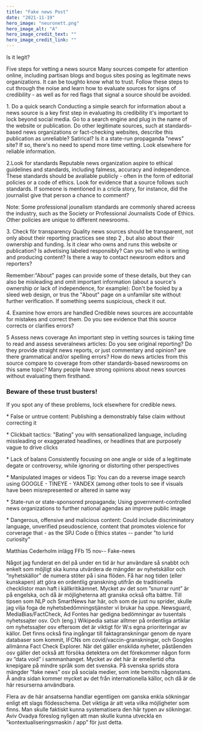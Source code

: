 ```yaml
---
title: "Fake news Post"
date: "2021-11-19"
hero_image: "neuronett.png"
hero_image_alt: "A"
hero_image_credit_text: ""
hero_image_credit_link: ""
---
```

<p>Is it legit?</p>
<p>Five steps for vetting a news source
Many sources compete for attention online, including partisan blogs and bogus sites posing as legitimate news organizations. It can be toughto know what to trust. Follow these steps to cut through the noise and learn how to evaluate sources for signs of credibility - as well as for red flags that signal a source should be avoided.</p>
<p>1. Do a quick search
Conducting a simple search for information about a news source is a key first step in evaluating its credibility it's important to lock beyond social media. Go to a search engine and plug in the name of the website or publication. Do other legitimate sources, such at standards-based news organizations or fact-checking websites, describe this publication as unreliable? Satirical? Is it a state-run propaganda "news" site? If so, there's no need to spend more time vetting. Look elsewhere for reliable information.</p>
<p>2.Look for standards
Reputable news organization aspire to ethical guidelines and standards, including falmess, accuracy and independence. These standards should be avaliable publicly - often in the form of editorial policies or a code of ethics. Look for evidence that a source follows such standards. If someone is mentioned in a cricla story, for instance, did the journalist give that person a chance to comment?

Note: Some professional jounalism standards are commonly shared acreess the industry, such as the Society or Professional Journalists Code of Ethics. Other policies are unique to different newsrooms.</p>

<p>3. Check för transparency
Quality news sources should be transparent, not only about their reporting practices see step 2 , but also about their ownership and funding. Is it clear who owns and runs this website or publication? Is advetising labeled responsibly? Can you tell who is writing and producing content? Is there a way to contact newsroom editors and reporters?

Remember:"About" pages can provide some of these details, but they can also be misleading and omit important information (about a source's ownership or lack of independence, for example): Don't be fooled by a sleed web design, or trus the "About" page on a unfamilar site without further verification. If something seems suspicious, check it out.</p>

<p>4. Examine how errors are handled
Credible news sources are accountable for mistakes and correct them. Do you see evidence that this source corrects or clarifies errors?</p>

<p>5 Assess news coverage
An important step in vetting sources is taking time to read and assess severalnews articles: Do you see original reporting? Do they provide straight news reports, or just commentary and opinion? are  there grammatical and/or spelling errors? How do news articles from this source compare to coverage from other standards-based newsrooms on this same topic? Many people have strong opinions about news sources without evaluating them firsthand.</p>

<h3>Beware of these trust busters!</h3>
<p>If you spot any of these problems, lock elsewhere for credible news.</p>
<p>* False or untrue content:
Publishing a demonstrably false claim without correcting it</p>
<p>* Clickbait tactics:
"Bating" you with sensationalized language, including missleading or exaggerated headlines, or headlines that are purposely vague to drive clicks</p>
<p>* Lack of balans
Consistently focusing on one angle or side of a legitimate degate or controversy, while ignoring or distorting other perspectives</p>
<p>* Manipulated images or videos
Tip: You can do a reverse image search using GOOGLE - TINEYE - YANDEX
(among other tools to see if visuals have been misrepresented or altered in same way</p>
<p>* State-run or state-sponsored propaganda;
Using government-controlled news organizations to further national agendas an improve public image</p>
<p>* Dangerous, offensive and malicious content:
Could include discriminatory language, unverified pseudoscience, content that promotes violence for corverage that - as the SPJ Code o Ethics states -- pander "to lurid curiosity"</p>
<p>Matthias Cederholm inlägg FFb 15 nov-- Fake-news</p>

<p>Något jag funderat en del på under en tid är hur användare så snabbt och enkelt som möjligt ska kunna utvärdera de mängder av nyhetskällor och ”nyhetskällor” de numera stöter på i sina flöden. Få har nog tiden (eller kunskapen) att göra en ordentlig granskning utifrån de traditionella checklistor man haft i källkritikämnet. Mycket av det som ”snurrar runt” är på engelska, och då är möjligheterna att granska också ofta bättre. Till tipsen som NLP och SmartNews har här, och som de just nu sprider, skulle jag vilja foga de nyhetsbedömningstjänster vi brukar ha uppe. Newsguard, MediaBias/FactCheck, Ad Fontes har gedigna bedömningar av tusentals nyhetssajter osv. Och (eng.) Wikipedia satsar alltmer på ordentliga artiklar om nyhetssajter osv eftersom det är viktigt för W:s egna prioriteringar av källor. Det finns också fina ingångar till faktagranskningar genom de nyare databaser som kommit, IFCNs om covid/vaccin-granskningar, och Googles allmänna Fact Check Explorer. När det gäller enskilda nyheter, påståenden osv gäller det också att försöka detektera om det förekommer någon form av ”data void” i sammanhanget. Mycket av det här är emellertid ofta knepigare på mindre språk som det svenska. På svenska sprids stora mängder ”fake news” osv på sociala medier, som inte bemöts någonstans. Å andra sidan kommer mycket av det från internationella källor, och då är de här resurserna användbara.</p>
Flera av de här ansatserna handlar egentligen om ganska enkla sökningar enligt ett slags flödesschema. Det viktiga är att veta vilka möjligheter som finns. Man skulle faktiskt kunna systematisera den här typen av sökningar. Aviv Ovadya föreslog nyligen att man skulle kunna utveckla en ”kontextualiseringsmaskin / app” för just detta.



